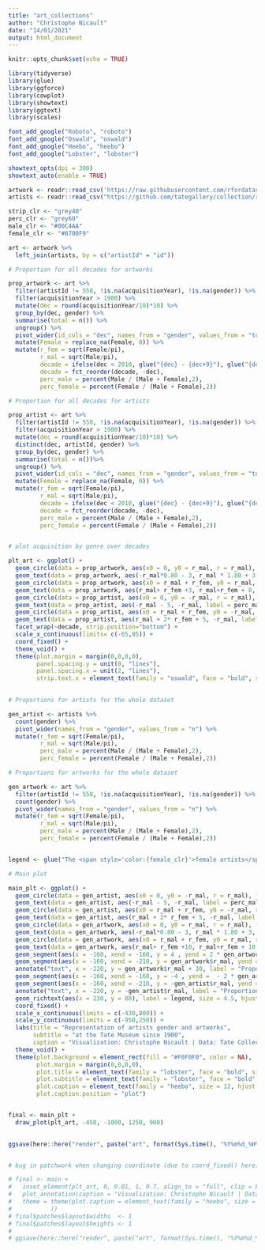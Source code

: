 ```yaml
---
title: "art_collections"
author: "Christophe Nicault"
date: "14/01/2021"
output: html_document
---
```


```r
knitr::opts_chunk$set(echo = TRUE)
```

```r

library(tidyverse)
library(glue)
library(ggforce)
library(cowplot)
library(showtext)
library(ggtext)
library(scales)

font_add_google("Roboto", "roboto")
font_add_google("Oswald", "oswald")
font_add_google("Heebo", "heebo")
font_add_google("Lobster", "lobster")

showtext_opts(dpi = 300)
showtext_auto(enable = TRUE)

```


```r

artwork <- readr::read_csv('https://raw.githubusercontent.com/rfordatascience/tidytuesday/master/data/2021/2021-01-12/artwork.csv')
artists <- readr::read_csv("https://github.com/tategallery/collection/raw/master/artist_data.csv")

```


```r

strip_clr <- "grey40"
perc_clr <- "grey60"
male_clr <- "#00C4AA"
female_clr <- "#8700F9"

```


```r

art <- artwork %>%
  left_join(artists, by = c("artistId" = "id"))

# Proportion for all decades for artworks

prop_artwork <- art %>%
  filter(artistId != 558, !is.na(acquisitionYear), !is.na(gender)) %>%
  filter(acquisitionYear > 1900) %>%
  mutate(dec = round(acquisitionYear/10)*10) %>%
  group_by(dec, gender) %>%
  summarise(total = n()) %>%
  ungroup() %>%
  pivot_wider(id_cols = "dec", names_from = "gender", values_from = "total") %>%
  mutate(Female = replace_na(Female, 0)) %>%
  mutate(r_fem = sqrt(Female/pi),
         r_mal = sqrt(Male/pi),
         decade = ifelse(dec < 2010, glue("{dec} - {dec+9}"), glue("{dec} - 2012")),
         decade = fct_reorder(decade, -dec),
         perc_male = percent(Male / (Male + Female),2),
         perc_female = percent(Female / (Male + Female),2)) 

# Proportion for all decades for artists

prop_artist <- art %>%
  filter(artistId != 558, !is.na(acquisitionYear), !is.na(gender)) %>%
  filter(acquisitionYear > 1900) %>%
  mutate(dec = round(acquisitionYear/10)*10) %>%
  distinct(dec, artistId, gender) %>%
  group_by(dec, gender) %>%
  summarise(total = n())%>%
  ungroup() %>%
  pivot_wider(id_cols = "dec", names_from = "gender", values_from = "total") %>%
  mutate(Female = replace_na(Female, 0)) %>%
  mutate(r_fem = sqrt(Female/pi),
         r_mal = sqrt(Male/pi),
         decade = ifelse(dec < 2010, glue("{dec} - {dec+9}"), glue("{dec} - 2012")),
         decade = fct_reorder(decade, -dec),
         perc_male = percent(Male / (Male + Female),2),
         perc_female = percent(Female / (Male + Female),2)) 


# plot acquisition by genre over decades

plt_art <- ggplot() +
  geom_circle(data = prop_artwork, aes(x0 = 0, y0 = r_mal, r = r_mal), fill = male_clr, color = NA) +
  geom_text(data = prop_artwork, aes(-r_mal*0.80 - 3, r_mal * 1.80 + 3, label = perc_male), size = 6, hjust = 1, family = "oswald", color = perc_clr) +
  geom_circle(data = prop_artwork, aes(x0 = r_mal + r_fem, y0 = r_mal, r = r_fem), fill = female_clr, color = NA) +
  geom_text(data = prop_artwork, aes(r_mal+ r_fem +3, r_mal+r_fem + 8, label = perc_female), size = 6, hjust = 0, family = "oswald", color = perc_clr) +
  geom_circle(data = prop_artist, aes(x0 = 0, y0 = -r_mal, r = r_mal), fill = male_clr, color = NA) +
  geom_text(data = prop_artist, aes(-r_mal - 5, -r_mal, label = perc_male), size = 6, hjust = 1, family = "oswald", color = perc_clr) +
  geom_circle(data = prop_artist, aes(x0 = r_mal + r_fem, y0 = -r_mal, r = r_fem), fill = female_clr, color = NA) +  
  geom_text(data = prop_artist, aes(r_mal + 2* r_fem + 5, -r_mal, label = perc_female), size = 6, hjust = 0, family = "oswald", color = perc_clr) +
  facet_wrap(~decade, strip.position="bottom") +
  scale_x_continuous(limits= c(-65,85)) +
  coord_fixed() +
  theme_void() +
  theme(plot.margin = margin(0,0,0,0),
        panel.spacing.y = unit(0, "lines"),
        panel.spacing.x = unit(2, "lines"),
        strip.text.x = element_text(family = "oswald", face = "bold", size = 14, color = strip_clr, margin = margin(10,0,0,0))) 
  

# Proportions for artists for the whole dataset

gen_artist <- artists %>%
  count(gender) %>%
  pivot_wider(names_from = "gender", values_from = "n") %>%
  mutate(r_fem = sqrt(Female/pi),
         r_mal = sqrt(Male/pi),
         perc_male = percent(Male / (Male + Female),2),
         perc_female = percent(Female / (Male + Female),2)) 

# Proportions for artworks for the whole dataset

gen_artwork <- art %>%
  filter(artistId != 558, !is.na(acquisitionYear), !is.na(gender)) %>%
  count(gender) %>%
  pivot_wider(names_from = "gender", values_from = "n") %>%
  mutate(r_fem = sqrt(Female/pi),
         r_mal = sqrt(Male/pi),
         perc_male = percent(Male / (Male + Female),2),
         perc_female = percent(Female / (Male + Female),2)) 


legend <- glue("The <span style='color:{female_clr}'>female artists</span> represents 16% of the artists in Tate Museum,<br> and 10 % of the artworks (exluding J. M. W. Turner who accounts<br> for 56% of the artworks).<br><br>Below is the gender distribution of the artists and their artworks<br> acquired in each decade since 1900.<br><br> The proportion of <span style='color:{female_clr}'>female artists</span> has increased over the last 4 <br>decades, but is still very low compared to the <span style='color:{male_clr}'>male artists</span>.")

# Main plot

main_plt <- ggplot() +
  geom_circle(data = gen_artist, aes(x0 = 0, y0 = -r_mal, r = r_mal), fill = male_clr, color = NA) +
  geom_text(data = gen_artist, aes(-r_mal - 5, -r_mal, label = perc_male), size = 6, hjust = 1, family = "oswald", color = perc_clr) +
  geom_circle(data = gen_artist, aes(x0 = r_mal + r_fem, y0 = -r_mal, r = r_fem), fill = female_clr, color = NA) +
  geom_text(data = gen_artist, aes(r_mal + 2* r_fem + 5, -r_mal, label = perc_female), size = 6, hjust = 0, family = "oswald", color = perc_clr) +
  geom_circle(data = gen_artwork, aes(x0 = 0, y0 = r_mal, r = r_mal), fill = male_clr, color = NA) +
  geom_text(data = gen_artwork, aes(-r_mal*0.80 - 3, r_mal * 1.80 + 3, label = perc_male), size = 6, hjust = 1, family = "oswald", color = perc_clr) +
  geom_circle(data = gen_artwork, aes(x0 = r_mal + r_fem, y0 = r_mal, r = r_fem), fill = female_clr, color = NA) +
  geom_text(data = gen_artwork, aes(r_mal+ r_fem +10, r_mal+r_fem + 10, label = perc_female), size = 6, hjust = 0, family = "oswald", color = perc_clr) +
  geom_segment(aes(x = -160, xend = -160, y = 4 , yend = 2 * gen_artwork$r_mal + 6), size = 0.5, color = "grey40") +
  geom_segment(aes(x = -160, xend = -210, y = gen_artwork$r_mal, yend =  gen_artwork$r_mal + 30), size = 0.5, color = "grey40") +
  annotate("text", x = -220, y = gen_artwork$r_mal + 30, label = "Proportion of artwork \n for each gender", size = 4.5, hjust = 1, family = "roboto") +
  geom_segment(aes(x = -160, xend = -160, y = -4 , yend =  - 2 * gen_artist$r_mal - 6), size = 0.5, color = "grey40") +
  geom_segment(aes(x = -160, xend = -210, y = -gen_artist$r_mal, yend =  -gen_artist$r_mal), size = 0.5, color = "grey40") +
  annotate("text", x = -220, y = -gen_artist$r_mal, label = "Proportion of artist \n for each gender", size = 4.5, hjust = 1, family = "roboto") +
  geom_richtext(aes(x = 230, y = 80), label = legend, size = 4.5, hjust = 0, family = "roboto", fill = NA, label.color=NA) +
  coord_fixed() +
  scale_x_continuous(limits = c(-430,800)) +
  scale_y_continuous(limits = c(-950,250)) +
  labs(title = "Representation of artists gender and artworks",
       subtitle = "at the Tate Museum since 1900",
       caption = "Visualization: Christophe Nicault | Data: Tate Collection") +
  theme_void() +
  theme(plot.background = element_rect(fill = "#F0F0F0", color = NA),
        plot.margin = margin(0,0,0,0),
        plot.title = element_text(family = "lobster", face = "bold", size = 26, hjust = 0.5, color = "grey30", margin = margin(10,0,0,0)),
        plot.subtitle = element_text(family = "lobster", face = "bold", size = 26, hjust = 0.5, color = "grey30"),
        plot.caption = element_text(family = "heebo", size = 12, hjust = 0.95, margin = margin(0,0,5,0)),
        plot.caption.position = "plot")


final <- main_plt +
  draw_plot(plt_art, -450, -1000, 1250, 900)
  

ggsave(here::here("render", paste("art", format(Sys.time(), "%Y%m%d_%H%M%S"), ".png")), plot = final, width = 10.8, height = 11.6, dpi = 320, type = "cairo")


# bug in patchwork when changing coordinate (due to coord_fixed() here) : https://stackoverflow.com/questions/65208689/how-to-embed-a-map-using-the-inset-element-function-from-the-patchwork-package

# final <- main +
#   inset_element(plt_art, 0, 0.01, 1, 0.7, align_to = "full", clip = FALSE)  +
#   plot_annotation(caption = "Visualization: Christophe Nicault | Data: TransitCosts.com",
#   theme = theme(plot.caption = element_text(family = "heebo", size = 14, color = "black")
#           ))
# final$patches$layout$widths  <- 1
# final$patches$layout$heights <- 1
# 
# ggsave(here::here("render", paste("art", format(Sys.time(), "%Y%m%d_%H%M%S"), ".png")), plot = final, width = 12, height = 12, dpi = 320)

```

